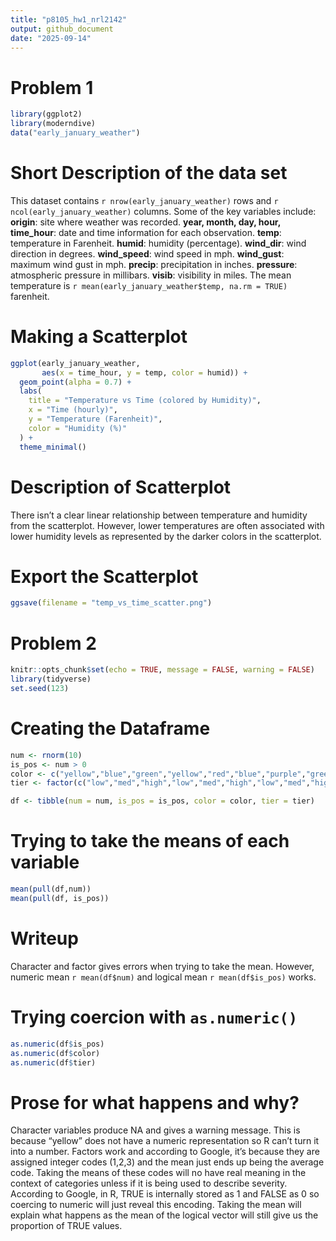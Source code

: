 ```yaml
---
title: "p8105_hw1_nrl2142"
output: github_document
date: "2025-09-14"
---
```


# Problem 1 

```r
library(ggplot2)
library(moderndive)
data("early_january_weather")
```

# Short Description of the data set 
This dataset contains `r nrow(early_january_weather)` rows and `r ncol(early_january_weather)` columns. 
Some of the key variables include:
**origin**: site where weather was recorded.
**year, month, day, hour, time_hour**: date and time information for each observation.
**temp**: temperature in Farenheit.
**humid**: humidity (percentage).
**wind_dir**: wind direction in degrees.
**wind_speed**: wind speed in mph.
**wind_gust**: maximum wind gust in mph.
**precip**: precipitation in inches.
**pressure**: atmospheric pressure in millibars.
**visib**: visibility in miles.
The mean temperature is `r mean(early_january_weather$temp, na.rm = TRUE)` farenheit.

# Making a Scatterplot
```r
ggplot(early_january_weather,
       aes(x = time_hour, y = temp, color = humid)) +
  geom_point(alpha = 0.7) +
  labs(
    title = "Temperature vs Time (colored by Humidity)",
    x = "Time (hourly)",
    y = "Temperature (Farenheit)",
    color = "Humidity (%)"
  ) +
  theme_minimal()
```

# Description of Scatterplot 
There isn't a clear linear relationship between temperature and humidity from the scatterplot. However, lower temperatures are often associated with lower humidity levels as represented by the darker colors in the scatterplot. 

# Export the Scatterplot 
```r
ggsave(filename = "temp_vs_time_scatter.png")
```

# Problem 2 
```r
knitr::opts_chunk$set(echo = TRUE, message = FALSE, warning = FALSE)
library(tidyverse)
set.seed(123)
```
# Creating the Dataframe 
```r
num <- rnorm(10)
is_pos <- num > 0
color <- c("yellow","blue","green","yellow","red","blue","purple","green","yellow","red")
tier <- factor(c("low","med","high","low","med","high","low","med","high","low"),levels = c("low,","med","high"))

df <- tibble(num = num, is_pos = is_pos, color = color, tier = tier)
```

# Trying to take the means of each variable 
```r
mean(pull(df,num))
mean(pull(df, is_pos))
```

# Writeup 
Character and factor gives errors when trying to take the mean. However, numeric mean `r mean(df$num)` and logical mean `r mean(df$is_pos)` works. 

# Trying coercion with `as.numeric()`
```r
as.numeric(df$is_pos)
as.numeric(df$color)
as.numeric(df$tier)
```
# Prose for what happens and why?
Character variables produce NA and gives a warning message. This is because "yellow" does not have a numeric representation so R can't turn it into a number. Factors work and according to Google, it's because they are assigned integer codes (1,2,3) and the mean just ends up being the average code. Taking the means of these codes will no have real meaning in the context of categories unless if it is being used to describe severity. According to Google, in R, TRUE is internally stored as 1 and FALSE as 0 so coercing to numeric will just reveal this encoding. Taking the mean will explain what happens as the mean of the logical vector will still give us the proportion of TRUE values. 



